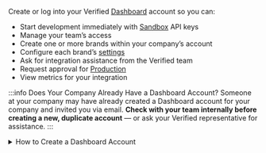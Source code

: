 

Create or log into your Verified [Dashboard](https://dashboard.verified.inc) account so you can:
- Start development immediately with [Sandbox](/api-reference/environments#sandbox) API keys
- Manage your team’s access
- Create one or more brands within your company’s account
- Configure each brand’s [settings](/guides/setup#2-configure-brand-settings)
- Ask for integration assistance from the Verified team
- Request approval for [Production](/api-reference/environments#production)
- View metrics for your integration

:::info Does Your Company Already Have a Dashboard Account?
Someone at your company may have already created a Dashboard account for your company and invited you via email. **Check with your team internally before creating a new, duplicate account** — or ask your Verified representative for assistance.
:::

<details>
    <summary>How to Create a Dashboard Account</summary>

    <h3>
        a. Enter your email and click the 1-Click Login button.
    </h3>

    We'll send you a verification code by email.

    <WorkEmailAdmonition />


    <h3>
        b. Complete the verification step.
    </h3>

    Click the verification button in the email or enter the verification code. We'll automatically log you in. _It's a 1-click experience, as promised!_


    <h3>
        c. (optional) Set up MFA.
    </h3>

    Set up multi-factor authentication with an authenticator app. This is optional until you request approval for [Production](/api-reference/environments#production) access, at which point it's required.


    <h3>
        d. (if necessary) Confirm your company name.
    </h3>

    If you're creating the Dashboard account for your company, we'll ask you to confirm your company name. _If someone on your team has already created your account, you won't need to do this._

    If your account doesn't have a brand yet, we'll automatically create one for you and take you to its Brand Details page. 

    <BrandsAdmonition/>


    <h3>
        e. (optional) Invite team members.
    </h3>

    Invite your team members to join your Dashboard account.

</details>